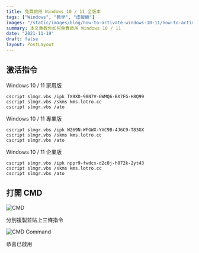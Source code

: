 ```yaml
---
title: 免費啟用 Windows 10 / 11 全版本
tags: ["Windows", "教學", "虛擬機"]
images: "/static/images/blog/how-to-activate-windows-10-11/how-to-activate-windows-10-11-cover.webp"
summary: 本文章教你如何免費啟用 Windows 10 / 11
date: "2021-11-19"
draft: false
layout: PostLayout
---
```


## 激活指令

Windows 10 / 11 家用版

```bash:Terminal
cscript slmgr.vbs /ipk TX9XD-98N7V-6WMQ6-BX7FG-H8Q99
cscript slmgr.vbs /skms kms.lotro.cc
cscript slmgr.vbs /ato
```

Windows 10 / 11 專業版

```bash:Terminal
cscript slmgr.vbs /ipk W269N-WFGWX-YVC9B-4J6C9-T83GX
cscript slmgr.vbs /skms kms.lotro.cc
cscript slmgr.vbs /ato
```

Windows 10 / 11 企業版

```bash:Terminal
cscript slmgr.vbs /ipk nppr9-fwdcx-d2c8j-h872k-2yt43
cscript slmgr.vbs /skms kms.lotro.cc
cscript slmgr.vbs /ato
```

## 打開 CMD

![CMD](/static/images/blog/how-to-activate-windows-10-11/how-to-activate-windows-10-11-1.webp)

分別複製並貼上三條指令

![CMD Command](/static/images/blog/how-to-activate-windows-10-11/how-to-activate-windows-10-11-2.webp)

恭喜已啟用
